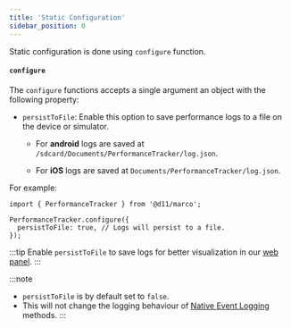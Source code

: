 ```yaml
---
title: 'Static Configuration'
sidebar_position: 0
---
```


Static configuration is done using `configure` function.

#### **`configure`**

The `configure` functions accepts a single argument an object with the following property:

- `persistToFile`: Enable this option to save performance logs to a file on the device or simulator.

  - For **android** logs are saved at `/sdcard/Documents/PerformanceTracker/log.json`.

  - For **iOS** logs are saved at `Documents/PerformanceTracker/log.json`.

For example:

```tsx
import { PerformanceTracker } from '@d11/marco';

PerformanceTracker.configure({
  persistToFile: true, // Logs will persist to a file.
});
```

:::tip
Enable `persistToFile` to save logs for better visualization in our [web panel](/api/cli/visualization).
:::

:::note

- `persistToFile` is by default set to `false`.
- This will not change the logging behaviour of [Native Event Logging](/api/native-event) methods.
  :::
